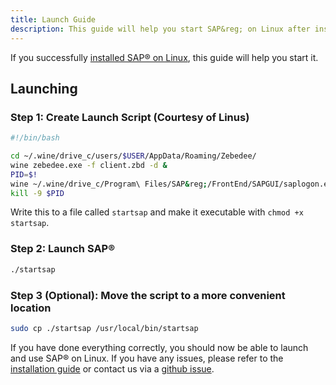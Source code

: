 ```yaml
---
title: Launch Guide
description: This guide will help you start SAP&reg; on Linux after installation.
---
```



If you successfully [installed SAP&reg; on Linux](../installation/), this guide will help you start it.

## Launching
### Step 1: Create Launch Script (Courtesy of Linus)
```bash
#!/bin/bash

cd ~/.wine/drive_c/users/$USER/AppData/Roaming/Zebedee/
wine zebedee.exe -f client.zbd -d &
PID=$!
wine ~/.wine/drive_c/Program\ Files/SAP&reg;/FrontEnd/SAPGUI/saplogon.exe
kill -9 $PID
```
Write this to a file called `startsap` and make it executable with `chmod +x startsap`.

### Step 2: Launch SAP&reg;
```bash
./startsap
```

### Step 3 (Optional): Move the script to a more convenient location
```bash
sudo cp ./startsap /usr/local/bin/startsap
```

If you have done everything correctly, you should now be able to launch and use SAP&reg; on Linux. If you have any issues, please refer to the [installation guide](../installation/) or contact us via a [github issue](https://github.com/gamersi/howtosaplinux/issues/new).